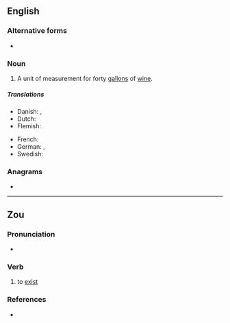 ==English==

===Alternative forms===
* {{l|en|aam}}

===Noun===
{{en-noun}}

# {{lb|en|obsolete}} A unit of measurement for forty [[gallon]]s of [[wine]].

=====Translations=====
{{trans-top}}
* Danish: {{t+|da|ame}}, {{t|da|ahme}}
* Dutch: {{t+|nl|aam}}
* Flemish: {{t|vls|aem}}
{{trans-mid}}
* French: {{t+|fr|aime}}
* German: {{t+|de|ohm}}, {{t|de|ahm}}
* Swedish: {{t+|sv|åm}}
{{trans-bottom}}

===Anagrams===
* {{anagrams|en|a=amw|MAW|Maw|WMA|maw|mwa}}

----

==Zou==

===Pronunciation===
* {{IPA|zom|/ɔm˧˥/}}

===Verb===
{{head|zom|verb|head=áwm}}

# {{lb|zom|intransitive}} to [[exist]]

===References===
* {{R:zom:Singh:2013|page=40}}